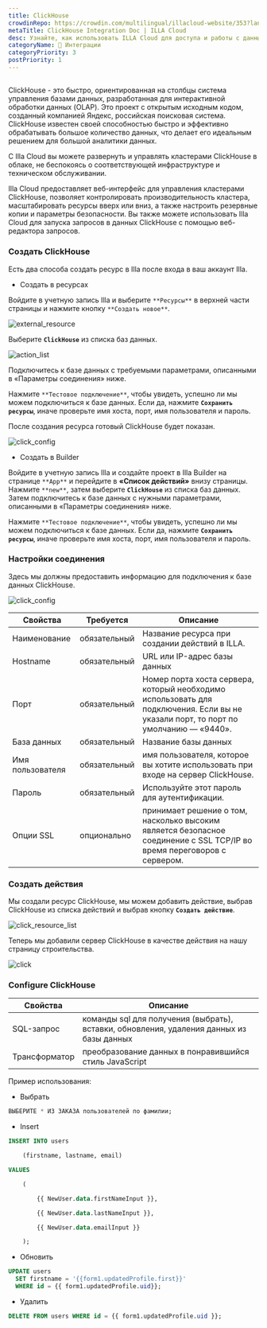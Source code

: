 ```yaml
---
title: ClickHouse
crowdinRepo: https://crowdin.com/multilingual/illacloud-website/353?languages=ru&filter=basic&value=0
metaTitle: ClickHouse Integration Doc | ILLA Cloud
desc: Узнайте, как использовать ILLA Cloud для доступа и работы с данными ClickHouse.
categoryName: 🔨 Интеграции
categoryPriority: 3
postPriority: 1
---
```


## <h2 hidden>Что такое ClickHouse?</h2>

ClickHouse - это быстро, ориентированная на столбцы система управления базами данных, разработанная для интерактивной обработки данных (OLAP). Это проект с открытым исходным кодом, созданный компанией Яндекс, российская поисковая система. ClickHouse известен своей способностью быстро и эффективно обрабатывать большое количество данных, что делает его идеальным решением для большой аналитики данных.

С Illa Cloud вы можете развернуть и управлять кластерами ClickHouse в облаке, не беспокоясь о соответствующей инфраструктуре и техническом обслуживании.

Illa Cloud предоставляет веб-интерфейс для управления кластерами ClickHouse, позволяет контролировать производительность кластера, масштабировать ресурсы вверх или вниз, а также настроить резервные копии и параметры безопасности. Вы также можете использовать Illa Cloud для запуска запросов в данных ClickHouse с помощью веб-редактора запросов.

### Создать ClickHouse

Есть два способа создать ресурс в Illa после входа в ваш аккаунт Illa.

-   Создать в ресурсах

Войдите в учетную запись Illa и выберите `**Ресурсы**` в верхней части страницы и нажмите кнопку `**Создать новое**`.

![external_resource](https://cdn.illacloud.com/official-website/img/docs/external_resource.png)

Выберите **`ClickHouse`** из списка баз данных.

![action_list](https://cdn.illacloud.com/official-website/img/docs/action_list.png)

Подключитесь к базе данных с требуемыми параметрами, описанными в «Параметры соединения» ниже.

Нажмите `**Тестовое подключение**`, чтобы увидеть, успешно ли мы можем подключиться к базе данных. Если да, нажмите **`Сохранить ресурсы`**, иначе проверьте имя хоста, порт, имя пользователя и пароль.

После создания ресурса готовый ClickHouse будет показан.

![click_config](https://cdn.illacloud.com/official-website/img/docs/click_config.png)

-   Создать в Builder

Войдите в учетную запись Illa и создайте проект в Illa Builder на странице `**App**` и перейдите в **«Список действий»** внизу страницы. Нажмите `**new**`, затем выберите **`ClickHouse`** из списка баз данных. Затем подключитесь к базе данных с нужными параметрами, описанными в «Параметры соединения» ниже.

Нажмите `**Тестовое подключение**`, чтобы увидеть, успешно ли мы можем подключиться к базе данных. Если да, нажмите **`Сохранить ресурсы`**, иначе проверьте имя хоста, порт, имя пользователя и пароль.

### Настройки соединения

Здесь мы должны предоставить информацию для подключения к базе данных ClickHouse.

![click_config](https://cdn.illacloud.com/official-website/img/docs/click_config.png)

| Свойства            | Требуется    | Описание                                                                                                                                 |
| ------------------- | ------------ | ---------------------------------------------------------------------------------------------------------------------------------------- |
| Наименование        | обязательный | Название ресурса при создании действий в ILLA.                                                                                           |
| Hostname            | обязательный | URL или IP-адрес базы данных                                                                                                             |
| Порт                | обязательный | Номер порта хоста сервера, который необходимо использовать для подключения. Если вы не указали порт, то порт по умолчанию — «9440».      |
| База данных         | обязательный | Название базы данных                                                                                                                     |
| Имя пользователя    | обязательный | имя пользователя, которое вы хотите использовать при входе на сервер ClickHouse.                                                         |
| Пароль              | обязательный | Используйте этот пароль для аутентификации.                                                                                              |
| Опции SSL           | опционально  | принимает решение о том, насколько высоким является безопасное соединение с SSL TCP/IP во время переговоров с сервером.                  |

### Создать действия

Мы создали ресурс ClickHouse, мы можем добавить действие, выбрав ClickHouse из списка действий и выбрав кнопку **`Создать действие`**.

![click_resource_list](https://cdn.illacloud.com/official-website/img/docs/clik_resource_list.png)

Теперь мы добавили сервер ClickHouse в качестве действия на нашу страницу строительства.

![click](https://cdn.illacloud.com/official-website/img/docs/click.png)

### Configure ClickHouse

| Свойства      | Описание                                                                                 |
| ------------- | ---------------------------------------------------------------------------------------- |
| SQL-запрос    | команды sql для получения (выбрать), вставки, обновления, удаления данных из базы данных |
| Трансформатор | преобразование данных в понравившийся стиль JavaScript                                   |

Пример использования:

-   Выбрать

```sql
ВЫБЕРИТЕ * ИЗ ЗАКАЗА пользователей по фамилии;
```

-   Insert

```sql
INSERT INTO users

	(firstname, lastname, email)

VALUES

	(

		{{ NewUser.data.firstNameInput }},

		{{ NewUser.data.lastNameInput }},

		{{ NewUser.data.emailInput }}

	);
```

-   Обновить

```sql
UPDATE users
  SET firstname = '{{form1.updatedProfile.first}}'
  WHERE id = {{ form1.updatedProfile.uid}};
```

-   Удалить

```sql
DELETE FROM users WHERE id = {{ form1.updatedProfile.uid }};
```

